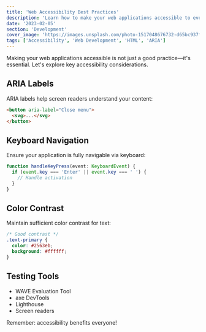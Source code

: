 ```yaml
---
title: 'Web Accessibility Best Practices'
description: 'Learn how to make your web applications accessible to everyone'
date: '2023-02-05'
section: 'Development'
cover_image: 'https://images.unsplash.com/photo-1517048676732-d65bc937f952?auto=format&fit=crop&q=80&w=1000'
tags: ['Accessibility', 'Web Development', 'HTML', 'ARIA']
---
```


Making your web applications accessible is not just a good practice—it's essential. Let's explore key accessibility considerations.

## ARIA Labels

ARIA labels help screen readers understand your content:

```html
<button aria-label="Close menu">
  <svg>...</svg>
</button>
```

## Keyboard Navigation

Ensure your application is fully navigable via keyboard:

```typescript
function handleKeyPress(event: KeyboardEvent) {
  if (event.key === 'Enter' || event.key === ' ') {
    // Handle activation
  }
}
```

## Color Contrast

Maintain sufficient color contrast for text:

```css
/* Good contrast */
.text-primary {
  color: #2563eb;
  background: #ffffff;
}
```

## Testing Tools

- WAVE Evaluation Tool
- axe DevTools
- Lighthouse
- Screen readers

Remember: accessibility benefits everyone!
